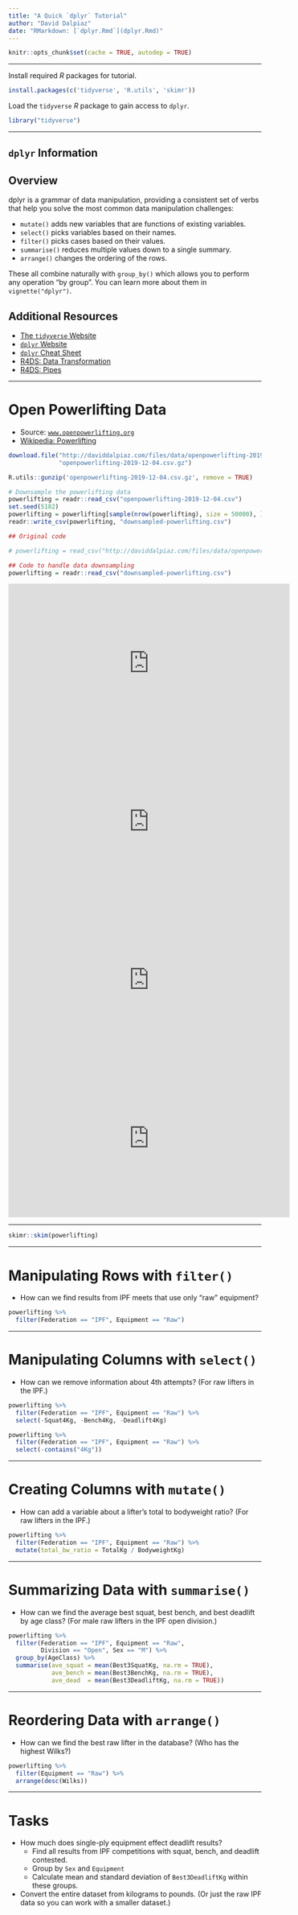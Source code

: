 ```yaml
---
title: "A Quick `dplyr` Tutorial"
author: "David Dalpiaz"
date: "RMarkdown: [`dplyr.Rmd`](dplyr.Rmd)"
---
```


```r
knitr::opts_chunk$set(cache = TRUE, autodep = TRUE)
```

***

Install required _R_ packages for tutorial. 

```r
install.packages(c('tidyverse', 'R.utils', 'skimr'))
```

Load the `tidyverse` _R_ package to gain access to `dplyr`. 

```r
library("tidyverse")
```

***

## `dplyr` Information

## Overview

dplyr is a grammar of data manipulation, providing a consistent set of verbs that help you solve the most common data manipulation challenges:

* `mutate()` adds new variables that are functions of existing variables.
* `select()` picks variables based on their names.
* `filter()` picks cases based on their values.
* `summarise()` reduces multiple values down to a single summary.
* `arrange()` changes the ordering of the rows.

These all combine naturally with `group_by()` which allows you to perform any operation "by group". You can learn more about them in `vignette("dplyr")`.

## Additional Resources

- [The `tidyverse` Website](https://www.tidyverse.org/packages/)
- [`dplyr` Website](https://dplyr.tidyverse.org/)
- [`dplyr` Cheat Sheet](https://github.com/rstudio/cheatsheets/blob/master/data-transformation.pdf)
- [R4DS: Data Transformation](https://r4ds.had.co.nz/transform.html)
- [R4DS: Pipes](https://r4ds.had.co.nz/pipes.html)

***

# Open Powerlifting Data

- Source: [`www.openpowerlifting.org`](https://www.openpowerlifting.org/)
- [Wikipedia: Powerlifting](https://en.wikipedia.org/wiki/Powerlifting)


```r
download.file("http://daviddalpiaz.com/files/data/openpowerlifting-2019-12-04.csv.gz",
              "openpowerlifting-2019-12-04.csv.gz")

R.utils::gunzip('openpowerlifting-2019-12-04.csv.gz', remove = TRUE)

# Downsample the powerlifting data
powerlifting = readr::read_csv("openpowerlifting-2019-12-04.csv")
set.seed(5182)
powerlifting = powerlifting[sample(nrow(powerlifting), size = 50000), ]
readr::write_csv(powerlifting, "downsampled-powerlifting.csv")
```

```r
## Original code 

# powerlifting = read_csv("http://daviddalpiaz.com/files/data/openpowerlifting-2019-12-04.csv.gz")

## Code to handle data downsampling
powerlifting = readr::read_csv("downsampled-powerlifting.csv")
```

<center>
<iframe width="560" height="315" src="https://www.youtube.com/embed/AIJKGSXdl9g" frameborder="0" allow="accelerometer; autoplay; encrypted-media; gyroscope; picture-in-picture" allowfullscreen></iframe>
<iframe width="560" height="315" src="https://www.youtube.com/embed/p3vR-OFazyU" frameborder="0" allow="accelerometer; autoplay; encrypted-media; gyroscope; picture-in-picture" allowfullscreen></iframe>
<iframe width="560" height="315" src="https://www.youtube.com/embed/GAad3dG0Eoo" frameborder="0" allow="accelerometer; autoplay; encrypted-media; gyroscope; picture-in-picture" allowfullscreen></iframe>
<iframe width="560" height="315" src="https://www.youtube.com/embed/wBUSXBhabrU" frameborder="0" allow="accelerometer; autoplay; encrypted-media; gyroscope; picture-in-picture" allowfullscreen></iframe>
</center>

***

```r
skimr::skim(powerlifting)
```

***

# Manipulating Rows with `filter()`

- How can we find results from IPF meets that use only "raw" equipment?

```r
powerlifting %>%
  filter(Federation == "IPF", Equipment == "Raw")
```

***

# Manipulating Columns with `select()`

- How can we remove information about 4th attempts? (For raw lifters in the IPF.)

```r
powerlifting %>%
  filter(Federation == "IPF", Equipment == "Raw") %>%
  select(-Squat4Kg, -Bench4Kg, -Deadlift4Kg)
```

```r
powerlifting %>%
  filter(Federation == "IPF", Equipment == "Raw") %>%
  select(-contains("4Kg"))
```

***

# Creating Columns with `mutate()`

- How can add a variable about a lifter's total to bodyweight ratio? (For raw lifters in the IPF.)

```r
powerlifting %>%
  filter(Federation == "IPF", Equipment == "Raw") %>%
  mutate(total_bw_ratio = TotalKg / BodyweightKg)
```

***

# Summarizing Data with `summarise()`

- How can we find the average best squat, best bench, and best deadlift by age class? (For male raw lifters in the IPF open division.)

```r
powerlifting %>%
  filter(Federation == "IPF", Equipment == "Raw",
         Division == "Open", Sex == "M") %>%
  group_by(AgeClass) %>%
  summarise(ave_squat = mean(Best3SquatKg, na.rm = TRUE),
            ave_bench = mean(Best3BenchKg, na.rm = TRUE),
            ave_dead  = mean(Best3DeadliftKg, na.rm = TRUE))
```

***

# Reordering Data with `arrange()`

- How can we find the best raw lifter in the database? (Who has the highest Wilks?)

```r
powerlifting %>%
  filter(Equipment == "Raw") %>%
  arrange(desc(Wilks))
```

***

# Tasks

- How much does single-ply equipment effect deadlift results?
  - Find all results from IPF competitions with squat, bench, and deadlift contested.
  - Group by `Sex` and `Equipment`
  - Calculate mean and standard deviation of `Best3DeadliftKg` within these groups.
- Convert the entire dataset from kilograms to pounds. (Or just the raw IPF data so you can work with a smaller dataset.)
